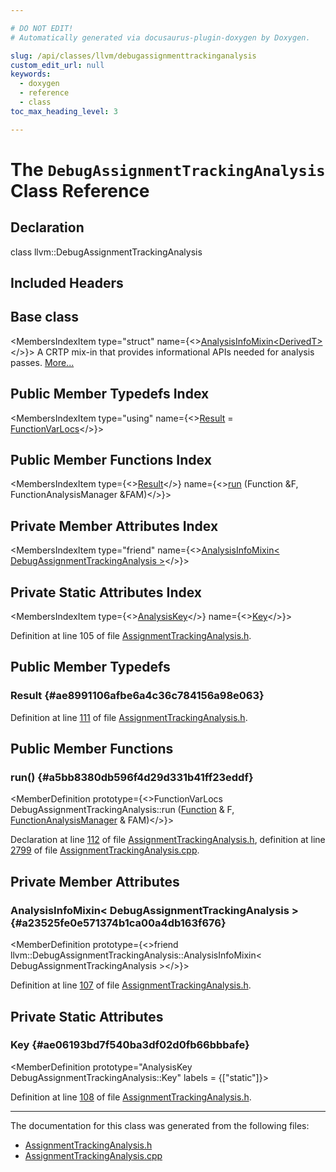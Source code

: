 ```yaml
---

# DO NOT EDIT!
# Automatically generated via docusaurus-plugin-doxygen by Doxygen.

slug: /api/classes/llvm/debugassignmenttrackinganalysis
custom_edit_url: null
keywords:
  - doxygen
  - reference
  - class
toc_max_heading_level: 3

---
```





# The `DebugAssignmentTrackingAnalysis` Class Reference

<DoxygenPage pluginConfig={pluginConfig}>



## Declaration

<CodeBlock>class llvm::DebugAssignmentTrackingAnalysis</CodeBlock>

## Included Headers

<IncludesList>
<IncludesListItem
  filePath="llvm/CodeGen/AssignmentTrackingAnalysis.h"
  permalink="/docs/api/files/include/include/llvm/include/llvm/codegen/assignmenttrackinganalysis-h"
  isLocal="true" />
</IncludesList>

## Base class

<MembersIndex>

<MembersIndexItem
  type="struct"
  name={<><a href="/docs/api/structs/llvm/analysisinfomixin">AnalysisInfoMixin&lt;DerivedT&gt;</a></>}>
A CRTP mix-in that provides informational APIs needed for analysis passes. <a href="/docs/api/structs/llvm/analysisinfomixin/#details">More...</a>
</MembersIndexItem>

</MembersIndex>

## Public Member Typedefs Index

<MembersIndex>

<MembersIndexItem
  type="using"
  name={<><a href="#ae8991106afbe6a4c36c784156a98e063">Result</a> = <a href="/docs/api/classes/llvm/functionvarlocs">FunctionVarLocs</a></>}>
</MembersIndexItem>

</MembersIndex>

## Public Member Functions Index

<MembersIndex>

<MembersIndexItem
  type={<><a href="#ae8991106afbe6a4c36c784156a98e063">Result</a></>}
  name={<><a href="#a5bb8380db596f4d29d331b41ff23eddf">run</a> (Function &amp;F, FunctionAnalysisManager &amp;FAM)</>}>
</MembersIndexItem>

</MembersIndex>

## Private Member Attributes Index

<MembersIndex>

<MembersIndexItem
  type="friend"
  name={<><a href="#a23525fe0e571374b1ca00a4db163f676">AnalysisInfoMixin&lt; DebugAssignmentTrackingAnalysis &gt;</a></>}>
</MembersIndexItem>

</MembersIndex>

## Private Static Attributes Index

<MembersIndex>

<MembersIndexItem
  type={<><a href="/docs/api/structs/llvm/analysiskey">AnalysisKey</a></>}
  name={<><a href="#ae06193bd7f540ba3df02d0fb66bbbafe">Key</a></>}>
</MembersIndexItem>

</MembersIndex>


Definition at line 105 of file <a href="/docs/api/files/include/include/llvm/include/llvm/codegen/assignmenttrackinganalysis-h">AssignmentTrackingAnalysis.h</a>.

<SectionDefinition>

## Public Member Typedefs

### Result {#ae8991106afbe6a4c36c784156a98e063}

<MemberDefinition
  prototype="using llvm::DebugAssignmentTrackingAnalysis::Result =  FunctionVarLocs">

Definition at line <a href="/docs/api/files/include/include/llvm/include/llvm/codegen/assignmenttrackinganalysis-h/#l00111">111</a> of file <a href="/docs/api/files/include/include/llvm/include/llvm/codegen/assignmenttrackinganalysis-h">AssignmentTrackingAnalysis.h</a>.
</MemberDefinition>

</SectionDefinition>

<SectionDefinition>

## Public Member Functions

### run() {#a5bb8380db596f4d29d331b41ff23eddf}

<MemberDefinition
  prototype={<>FunctionVarLocs DebugAssignmentTrackingAnalysis::run (<a href="/docs/api/classes/llvm/function">Function</a> &amp; F, <a href="/docs/api/namespaces/llvm/#adce09a5a0de0e3177eb00e932734af2f">FunctionAnalysisManager</a> &amp; FAM)</>}>

Declaration at line <a href="/docs/api/files/include/include/llvm/include/llvm/codegen/assignmenttrackinganalysis-h/#l00112">112</a> of file <a href="/docs/api/files/include/include/llvm/include/llvm/codegen/assignmenttrackinganalysis-h">AssignmentTrackingAnalysis.h</a>, definition at line <a href="/docs/api/files/lib/lib/codegen/assignmenttrackinganalysis-cpp/#l02799">2799</a> of file <a href="/docs/api/files/lib/lib/codegen/assignmenttrackinganalysis-cpp">AssignmentTrackingAnalysis.cpp</a>.
</MemberDefinition>

</SectionDefinition>

<SectionDefinition>

## Private Member Attributes

### AnalysisInfoMixin&lt; DebugAssignmentTrackingAnalysis &gt; {#a23525fe0e571374b1ca00a4db163f676}

<MemberDefinition
  prototype={<>friend llvm::DebugAssignmentTrackingAnalysis::AnalysisInfoMixin&lt; DebugAssignmentTrackingAnalysis &gt;</>}>

Definition at line <a href="/docs/api/files/include/include/llvm/include/llvm/codegen/assignmenttrackinganalysis-h/#l00107">107</a> of file <a href="/docs/api/files/include/include/llvm/include/llvm/codegen/assignmenttrackinganalysis-h">AssignmentTrackingAnalysis.h</a>.
</MemberDefinition>

</SectionDefinition>

<SectionDefinition>

## Private Static Attributes

### Key {#ae06193bd7f540ba3df02d0fb66bbbafe}

<MemberDefinition
  prototype="AnalysisKey DebugAssignmentTrackingAnalysis::Key"
  labels = {["static"]}>

Definition at line <a href="/docs/api/files/include/include/llvm/include/llvm/codegen/assignmenttrackinganalysis-h/#l00108">108</a> of file <a href="/docs/api/files/include/include/llvm/include/llvm/codegen/assignmenttrackinganalysis-h">AssignmentTrackingAnalysis.h</a>.
</MemberDefinition>

</SectionDefinition>

<hr/>

The documentation for this class was generated from the following files:

<ul>
<li><a href="/docs/api/files/include/include/llvm/include/llvm/codegen/assignmenttrackinganalysis-h">AssignmentTrackingAnalysis.h</a></li>
<li><a href="/docs/api/files/lib/lib/codegen/assignmenttrackinganalysis-cpp">AssignmentTrackingAnalysis.cpp</a></li>
</ul>

</DoxygenPage>
